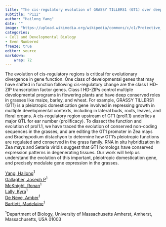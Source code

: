 ```yaml
---
title: "The cis-regulatory evolution of GRASSY TILLERS1 (GT1) over deep time"
subtitle: "P112"
author: "Hailong Yang"
date: ""
image: "https://upload.wikimedia.org/wikipedia/commons/c/c1/Protective_Coleoptile_Tip_in_Zea_Mays_Embryo_%2847691344541%29.jpg"
categories: 
- Cell and Developmental Biology
- Even Numbered
freeze: true
editor: source
markdown: 
    wrap: 72
---
```


The evolution of cis-regulatory regions is critical for evolutionary divergence in gene function. One class of developmental genes that may have shifted in function following cis-regulatory change are the class I HD-ZIP transcription factor genes. Class I HD-ZIPs control multiple developmental programs in flowering plants and have deep conserved roles in grasses like maize, barley, and wheat. For example, GRASSY TILLERS1 (GT1) is a pleiotropic domestication gene involved in repressing growth in multiple developmental contexts, including in lateral buds, roots, leaves, and floral organs. A cis-regulatory region upstream of GT1 (prol1.1) underlies a major QTL for ear number (prolificacy). To dissect the function and evolution of prol1.1, we have traced the evolution of conserved non-coding sequences in the grasses, and are editing the GT1 promoter in Zea mays and Brachypodium distachyon to determine how GT1’s pleiotropic functions are regulated and conserved in the grass family. RNA in situ hybridization in Zea mays and Setaria viridis suggest that GT1 homologs have conserved expression patterns in degenerating tissues. Our work will help us understand the evolution of this important, pleiotropic domestication gene, and precisely modulate gene expression in the grasses.

<a href='mailto:hailongyang@umass.edu'>Yang, Hailong</a><sup>1</sup><br><a href='mailto:jpg@umass.edu'>Gallagher, Joseph P</a><sup>1</sup><br><a href='mailto:rmcknight@umass.edu'>McKnight, Ronan</a><sup>1</sup><br><a href='mailto:kslally@umass.edu'>Lally, Kyra</a><sup>1</sup><br><a href='mailto:adeneve@umass.edu'>De Neve, Amber</a><sup>1</sup><br><a href='mailto:mbartlett@umass.edu'>Bartlett, Madelaine</a><sup>1</sup><br>

<sup>1</sup>Department of Biology, University of Massachusetts Amherst, Amherst, Massachusetts, USA 01003<br>